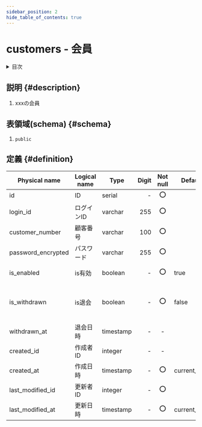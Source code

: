 ```yaml
---
sidebar_position: 2
hide_table_of_contents: true
---
```


# customers - 会員

<details>
  <summary>目次</summary>

  <TOCInline toc={toc} />
</details>

## 説明 {#description}
1. xxxの会員

## 表領域(schema) {#schema}
1. `public`

## 定義 {#definition}

| Physical name      | Logical name | Type      | Digit | Not null | Default value     | Comment                      |
| ------------------ | ------------ | --------- | ----: | :------: | ----------------- | ---------------------------- |
| id                 | ID           | serial    |     - |   :o:    |                   |                              |
| login_id           | ログインID   | varchar   |   255 |   :o:    |                   |                              |
| customer_number    | 顧客番号     | varchar   |   100 |   :o:    |                   |                              |
| password_encrypted | パスワード   | varchar   |   255 |   :o:    |                   |                              |
| is_enabled         | is有効       | boolean   |     - |   :o:    | true              | true:有効<br/>false:無効     |
| is_withdrawn       | is退会       | boolean   |     - |   :o:    | false             | true:退会済<br/>false:未退会 |
| withdrawn_at       | 退会日時     | timestamp |     - |    -     |                   |                              |
| created_id         | 作成者ID     | integer   |     - |    -     |                   |                              |
| created_at         | 作成日時     | timestamp |     - |   :o:    | current_timestamp |                              |
| last_modified_id   | 更新者ID     | integer   |     - |   :o:    |                   |                              |
| last_modified_at   | 更新日時     | timestamp |     - |   :o:    | current_timestamp |                              |

